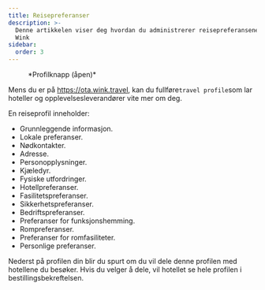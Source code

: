 ```yaml
---
title: Reisepreferanser
description: >-
  Denne artikkelen viser deg hvordan du administrerer reisepreferansene dine på
  Wink
sidebar:
  order: 3
---
```


<figure>
  <CloudinaryImage width="350" height="404" resize="scale" quality="best" alt="Kontoknapp når autentisering" src="academy/account-button-auth-open" errorImage="noimage_opaque_nyrtl0.png" />

  <figcaption>*Profilknapp (åpen)*</figcaption>
</figure>


Mens du er på https://ota.wink.travel, kan du fullføre`travel profile`som lar hoteller og opplevelsesleverandører vite mer om deg.

En reiseprofil inneholder:

* Grunnleggende informasjon.
* Lokale preferanser.
* Nødkontakter.
* Adresse.
* Personopplysninger.
* Kjæledyr.
* Fysiske utfordringer.
* Hotellpreferanser.
* Fasilitetspreferanser.
* Sikkerhetspreferanser.
* Bedriftspreferanser.
* Preferanser for funksjonshemming.
* Rompreferanser.
* Preferanser for romfasiliteter.
* Personlige preferanser.

Nederst på profilen din blir du spurt om du vil dele denne profilen med hotellene du besøker. Hvis du velger å dele, vil hotellet se hele profilen i bestillingsbekreftelsen.

